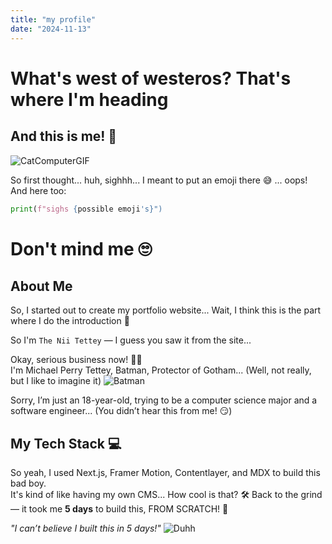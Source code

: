 ```yaml
---
title: "my profile"
date: "2024-11-13"
---
```


# What's west of westeros? That's where I'm heading

## And this is me! 🎉

![CatComputerGIF](https://github.com/MastooraTurkmen/MastooraTurkmen/assets/132576850/4f51607c-7b3b-445a-bd5e-320f11a81eed)

So first thought... huh, sighhh... I meant to put an emoji there 😅 ... oops! And here too:

```python
print(f"sighs {possible emoji's}")
```

# Don't mind me 🙄

## About Me

So, I started out to create my portfolio website...
Wait, I think this is the part where I do the introduction 🤔

So I'm `The Nii Tettey` — I guess you saw it from the site...

Okay, serious business now! 🦸‍♂️  
I'm Michael Perry Tettey, Batman, Protector of Gotham... (Well, not really, but I like to imagine it)
![Batman](https://media.giphy.com/media/nZUcWtrNqs9Nu/giphy.gif?cid=790b7611a7nnv72qd4xevr55yokyouikbh6khcxo4d5vslnr&ep=v1_gifs_search&rid=giphy.gif&ct=g)

Sorry, I’m just an 18-year-old, trying to be a computer science major and a software engineer... (You didn’t hear this from me! 😏)

## My Tech Stack 💻

So yeah, I used Next.js, Framer Motion, Contentlayer, and MDX to build this bad boy.  
It's kind of like having my own CMS... How cool is that? 🛠️
Back to the grind — it took me **5 days** to build this, FROM SCRATCH! 💪

_"I can’t believe I built this in 5 days!"_
![Duhh](https://media.giphy.com/media/v1.Y2lkPTc5MGI3NjExbmZ3bzM2eDU4ZWJueHd6dzBxMHRqaHd5NXBlMzh4NGJiYXgzZmltNyZlcD12MV9naWZzX3NlYXJjaCZjdD1n/800iiDTaNNFOwytONV/giphy.gif)
